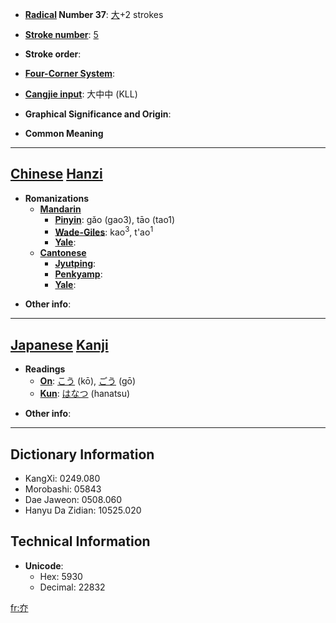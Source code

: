 * '''[[Wiktionary:Chinese radical index| Radical]] Number 37''': [[Wiktionary:Chinese radical index 大|大]]+2 strokes

* '''[[Wiktionary:Chinese total strokes index|Stroke number]]''': [[Wiktionary:Chinese total strokes index 5|5]]

* '''Stroke order''': 

* '''[[Wiktionary:Chinese four corner index|Four-Corner System]]''': 

* '''[[Wiktionary:Chinese Cangjie index|Cangjie input]]''': 大中中 (KLL)

* '''Graphical Significance and Origin''': 

* '''Common Meaning'''

----

== [[Chinese]] [[Hanzi]] ==

* '''Romanizations'''
** '''[[Mandarin]]'''
*** '''[[Pinyin]]''': gǎo (gao3), tāo (tao1)
*** '''[[Wade-Giles]]''': kao<sup>3</sup>, t'ao<sup>1</sup>
*** '''[[Yale]]''': 
** '''[[Cantonese]]'''
*** '''[[Jyutping]]''':
*** '''[[Penkyamp]]''': 
*** '''[[Yale]]''': 

* '''Other info''': 

----

== [[Japanese]] [[Kanji]] ==

* '''Readings'''
** '''[[On]]''': [[こう]] (kō), [[ごう]] (gō)
** '''[[Kun]]''': [[はなつ]] (hanatsu)

* '''Other info''':  

----

== Dictionary Information ==

* KangXi: 0249.080
* Morobashi: 05843
* Dae Jaweon: 0508.060
* Hanyu Da Zidian: 10525.020

== Technical Information ==

* '''Unicode''':
** Hex: 5930
** Decimal: 22832

[[fr:夰]]